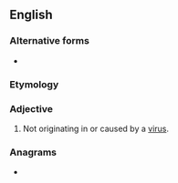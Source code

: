 ==English==

===Alternative forms===
* {{l|en|non-viral}}

===Etymology===
{{prefix|en|non|viral}}

===Adjective===
{{en-adj|-}}

# Not originating in or caused by a [[virus]].

===Anagrams===
* {{anagrams|en|nonrival}}